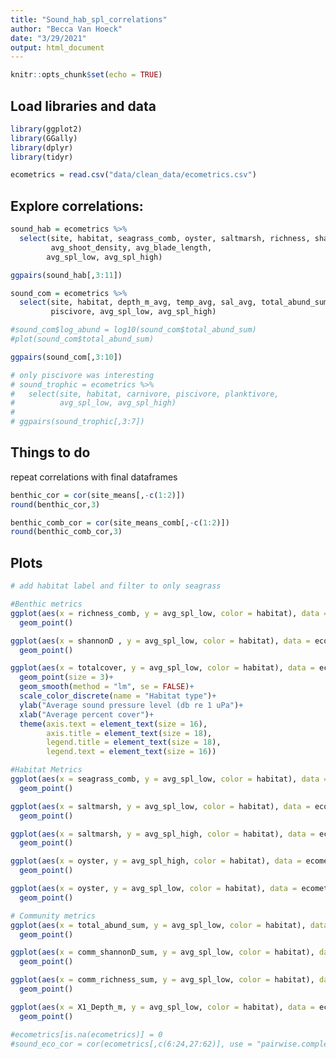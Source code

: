 ```yaml
---
title: "Sound_hab_spl_correlations"
author: "Becca Van Hoeck"
date: "3/29/2021"
output: html_document
---
```


```r
knitr::opts_chunk$set(echo = TRUE)
```

## Load libraries and data
```r
library(ggplot2)
library(GGally)
library(dplyr)
library(tidyr)

ecometrics = read.csv("data/clean_data/ecometrics.csv")

```

## Explore correlations:

```r
sound_hab = ecometrics %>%
  select(site, habitat, seagrass_comb, oyster, saltmarsh, richness, shannonD,
         avg_shoot_density, avg_blade_length,
        avg_spl_low, avg_spl_high)

ggpairs(sound_hab[,3:11])

sound_com = ecometrics %>%
  select(site, habitat, depth_m_avg, temp_avg, sal_avg, total_abund_sum, comm_shannonD_sum, 
         piscivore, avg_spl_low, avg_spl_high)

#sound_com$log_abund = log10(sound_com$total_abund_sum)
#plot(sound_com$total_abund_sum)

ggpairs(sound_com[,3:10])

# only piscivore was interesting
# sound_trophic = ecometrics %>%
#   select(site, habitat, carnivore, piscivore, planktivore, 
#          avg_spl_low, avg_spl_high)
# 
# ggpairs(sound_trophic[,3:7])


```

## Things to do

repeat correlations with final dataframes

```r
benthic_cor = cor(site_means[,-c(1:2)])
round(benthic_cor,3)

benthic_comb_cor = cor(site_means_comb[,-c(1:2)])
round(benthic_comb_cor,3)

```

## Plots

```r


# add habitat label and filter to only seagrass

#Benthic metrics
ggplot(aes(x = richness_comb, y = avg_spl_low, color = habitat), data = ecometrics)+
  geom_point()

ggplot(aes(x = shannonD , y = avg_spl_low, color = habitat), data = ecometrics)+
  geom_point()

ggplot(aes(x = totalcover, y = avg_spl_low, color = habitat), data = ecometrics)+ theme_bw()+
  geom_point(size = 3)+
  geom_smooth(method = "lm", se = FALSE)+
  scale_color_discrete(name = "Habitat type")+
  ylab("Average sound pressure level (db re 1 uPa")+ 
  xlab("Average percent cover")+
  theme(axis.text = element_text(size = 16), 
        axis.title = element_text(size = 18), 
        legend.title = element_text(size = 18), 
        legend.text = element_text(size = 16))

#Habitat Metrics
ggplot(aes(x = seagrass_comb, y = avg_spl_low, color = habitat), data = ecometrics)+
  geom_point()

ggplot(aes(x = saltmarsh, y = avg_spl_low, color = habitat), data = ecometrics)+
  geom_point()

ggplot(aes(x = saltmarsh, y = avg_spl_high, color = habitat), data = ecometrics)+
  geom_point()

ggplot(aes(x = oyster, y = avg_spl_high, color = habitat), data = ecometrics)+
  geom_point()

ggplot(aes(x = oyster, y = avg_spl_low, color = habitat), data = ecometrics)+
  geom_point()

# Community metrics
ggplot(aes(x = total_abund_sum, y = avg_spl_low, color = habitat), data = ecometrics)+
  geom_point()

ggplot(aes(x = comm_shannonD_sum, y = avg_spl_low, color = habitat), data = ecometrics)+
  geom_point()

ggplot(aes(x = comm_richness_sum, y = avg_spl_low, color = habitat), data = ecometrics)+
  geom_point()

ggplot(aes(x = X1_Depth_m, y = avg_spl_low, color = habitat), data = ecometrics)+
  geom_point()

#ecometrics[is.na(ecometrics)] = 0
#sound_eco_cor = cor(ecometrics[,c(6:24,27:62)], use = "pairwise.complete.obs")

```
